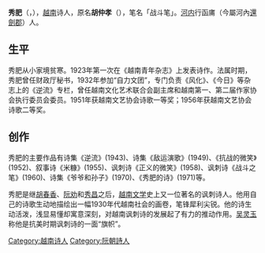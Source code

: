 '''秀肥'''（{{vie|v=Tú Mỡ|hn=秀𦟖|f=h}}，{{bd|1900年|3月14日|1976年|7月3日|catIdx=Z}}），[[越南|越南]]诗人，原名'''胡仲孝'''（{{vie|v=Hồ Trọng Hiếu|hn=胡仲孝|f=h}}），笔名「战斗笔」。[[河内|河内]]行函庯（今屬河內[[還劍郡|還劍郡]]）人。

==生平==
秀肥从小家境贫寒。1923年第一次在《越南青年杂志》上发表诗作。法属时期，秀肥曾任财政厅秘书，1932年参加“自力文团”，专门负责《风化》、《今日》等杂志上的《逆流》专栏，曾任越南文化艺术联合会副主席和越南第一、第二届作家协会执行委员会委员。1951年获越南文艺协会诗歌一等奖；1956年获越南文艺协会诗歌二等奖。

==创作==
秀肥的主要作品有诗集《逆流》(1943)、诗集《敌运演歌》(1949)、《抗战的微笑》(1952)、叙事诗《米糠》(1955)、讽刺诗《正义的微笑》(1958)、讽刺诗《战斗之笔》(1960)、诗集《爷爷和孙子》(1970)、《秀肥的诗》(1971)等。

秀肥是继[[胡春香|胡春香]]、[[阮劝|阮劝]]和[[秀昌|秀昌]]之后，[[越南文学|越南文学]]史上又一位著名的讽刺诗人。他用自己的诗歌生动地描绘出一幅1930年代越南社会的画卷，笔锋犀利尖锐。他的诗生动活泼，浅显易懂却寓意深刻，对越南讽刺诗的发展起了有力的推动作用。[[吴灵玉|吴灵玉]]称他是抗美时期讽刺诗的一面“旗帜”。

[[Category:越南诗人|Category:越南诗人]]
[[Category:阮朝詩人|Category:阮朝詩人]]